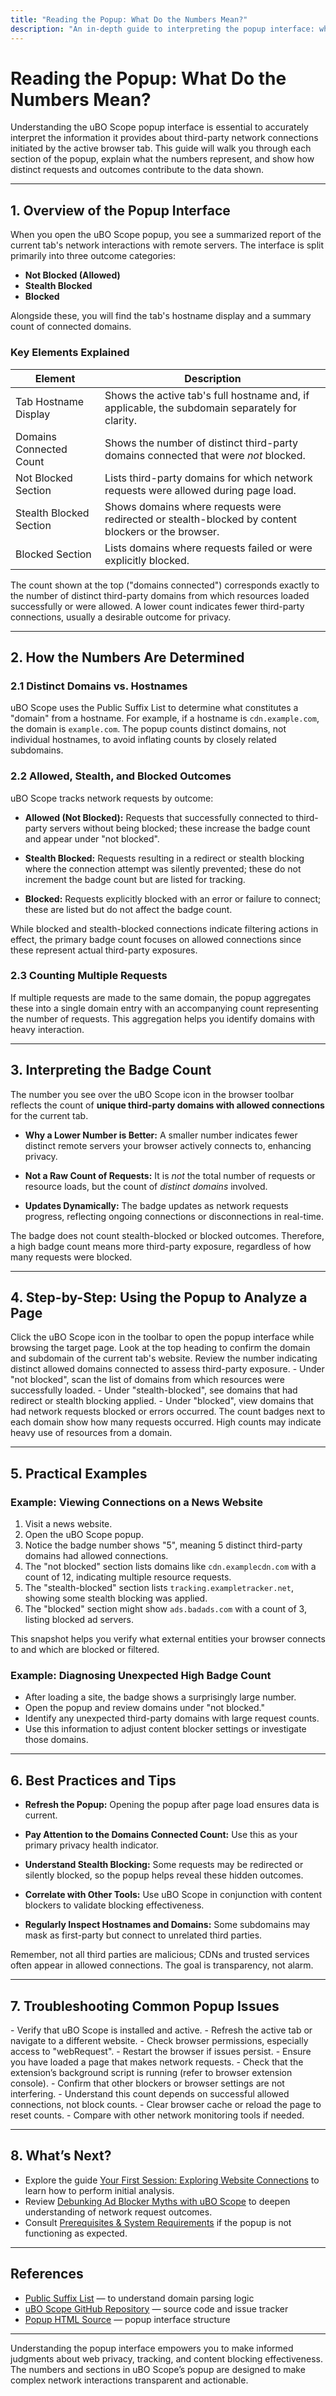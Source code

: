 ```yaml
---
title: "Reading the Popup: What Do the Numbers Mean?"
description: "An in-depth guide to interpreting the popup interface: what each number and status means, how third-party server counts are determined, and how distinct requests are represented. Explains how badges update and what counts are most significant."
---
```


# Reading the Popup: What Do the Numbers Mean?

Understanding the uBO Scope popup interface is essential to accurately interpret the information it provides about third-party network connections initiated by the active browser tab. This guide will walk you through each section of the popup, explain what the numbers represent, and show how distinct requests and outcomes contribute to the data shown.

---

## 1. Overview of the Popup Interface

When you open the uBO Scope popup, you see a summarized report of the current tab's network interactions with remote servers. The interface is split primarily into three outcome categories:

- **Not Blocked (Allowed)**
- **Stealth Blocked**
- **Blocked**

Alongside these, you will find the tab's hostname display and a summary count of connected domains.

### Key Elements Explained

| Element                 | Description                                                                                           |
|-------------------------|---------------------------------------------------------------------------------------------------|
| Tab Hostname Display    | Shows the active tab's full hostname and, if applicable, the subdomain separately for clarity.    |
| Domains Connected Count | Shows the number of distinct third-party domains connected that were *not* blocked.                |
| Not Blocked Section     | Lists third-party domains for which network requests were allowed during page load.                |
| Stealth Blocked Section | Shows domains where requests were redirected or stealth-blocked by content blockers or the browser.| 
| Blocked Section         | Lists domains where requests failed or were explicitly blocked.                                    |

<Tip>
The count shown at the top ("domains connected") corresponds exactly to the number of distinct third-party domains from which resources loaded successfully or were allowed. A lower count indicates fewer third-party connections, usually a desirable outcome for privacy.
</Tip>

---

## 2. How the Numbers Are Determined

### 2.1 Distinct Domains vs. Hostnames

uBO Scope uses the Public Suffix List to determine what constitutes a "domain" from a hostname. For example, if a hostname is `cdn.example.com`, the domain is `example.com`. The popup counts distinct domains, not individual hostnames, to avoid inflating counts by closely related subdomains.

### 2.2 Allowed, Stealth, and Blocked Outcomes

uBO Scope tracks network requests by outcome:

- **Allowed (Not Blocked):** Requests that successfully connected to third-party servers without being blocked; these increase the badge count and appear under "not blocked".

- **Stealth Blocked:** Requests resulting in a redirect or stealth blocking where the connection attempt was silently prevented; these do not increment the badge count but are listed for tracking.

- **Blocked:** Requests explicitly blocked with an error or failure to connect; these are listed but do not affect the badge count.

<Tip>
While blocked and stealth-blocked connections indicate filtering actions in effect, the primary badge count focuses on allowed connections since these represent actual third-party exposures.
</Tip>

### 2.3 Counting Multiple Requests

If multiple requests are made to the same domain, the popup aggregates these into a single domain entry with an accompanying count representing the number of requests. This aggregation helps you identify domains with heavy interaction.

---

## 3. Interpreting the Badge Count

The number you see over the uBO Scope icon in the browser toolbar reflects the count of **unique third-party domains with allowed connections** for the current tab.

- **Why a Lower Number is Better:** A smaller number indicates fewer distinct remote servers your browser actively connects to, enhancing privacy.

- **Not a Raw Count of Requests:** It is *not* the total number of requests or resource loads, but the count of *distinct domains* involved.

- **Updates Dynamically:** The badge updates as network requests progress, reflecting ongoing connections or disconnections in real-time.

<Warning>
The badge does not count stealth-blocked or blocked outcomes. Therefore, a high badge count means more third-party exposure, regardless of how many requests were blocked.
</Warning>

---

## 4. Step-by-Step: Using the Popup to Analyze a Page

<Steps>
<Step title="Open the uBO Scope Popup">
Click the uBO Scope icon in the toolbar to open the popup interface while browsing the target page.
</Step>
<Step title="Identify the Active Tab Hostname">
Look at the top heading to confirm the domain and subdomain of the current tab's website.
</Step>
<Step title="Check the Domains Connected Count">
Review the number indicating distinct allowed domains connected to assess third-party exposure.
</Step>
<Step title="Examine Each Section">
- Under "not blocked", scan the list of domains from which resources were successfully loaded.
- Under "stealth-blocked", see domains that had redirect or stealth blocking applied.
- Under "blocked", view domains that had network requests blocked or errors occurred.
</Step>
<Step title="Use Domain Counts for Insights">
The count badges next to each domain show how many requests occurred. High counts may indicate heavy use of resources from a domain.
</Step>
</Steps>

---

## 5. Practical Examples

### Example: Viewing Connections on a News Website
1. Visit a news website.
2. Open the uBO Scope popup.
3. Notice the badge number shows "5", meaning 5 distinct third-party domains had allowed connections.
4. The "not blocked" section lists domains like `cdn.examplecdn.com` with a count of 12, indicating multiple resource requests.
5. The "stealth-blocked" section lists `tracking.exampletracker.net`, showing some stealth blocking was applied.
6. The "blocked" section might show `ads.badads.com` with a count of 3, listing blocked ad servers.

This snapshot helps you verify what external entities your browser connects to and which are blocked or filtered.

### Example: Diagnosing Unexpected High Badge Count
- After loading a site, the badge shows a surprisingly large number.
- Open the popup and review domains under "not blocked."
- Identify any unexpected third-party domains with large request counts.
- Use this information to adjust content blocker settings or investigate those domains.

---

## 6. Best Practices and Tips

- **Refresh the Popup:** Opening the popup after page load ensures data is current.

- **Pay Attention to the Domains Connected Count:** Use this as your primary privacy health indicator.

- **Understand Stealth Blocking:** Some requests may be redirected or silently blocked, so the popup helps reveal these hidden outcomes.

- **Correlate with Other Tools:** Use uBO Scope in conjunction with content blockers to validate blocking effectiveness.

- **Regularly Inspect Hostnames and Domains:** Some subdomains may mask as first-party but connect to unrelated third parties.

<Tip>
Remember, not all third parties are malicious; CDNs and trusted services often appear in allowed connections. The goal is transparency, not alarm.
</Tip>

---

## 7. Troubleshooting Common Popup Issues

<AccordionGroup title="Troubleshooting Popup Issues">
<Accordion title="No Data Displayed in Popup">
- Verify that uBO Scope is installed and active.
- Refresh the active tab or navigate to a different website.
- Check browser permissions, especially access to "webRequest".
- Restart the browser if issues persist.
</Accordion>
<Accordion title="Badge Count Remains Empty or Incorrect">
- Ensure you have loaded a page that makes network requests.
- Check that the extension’s background script is running (refer to browser extension console).
- Confirm that other blockers or browser settings are not interfering.
</Accordion>
<Accordion title="Unexpectedly High or Low Domain Counts">
- Understand this count depends on successful allowed connections, not block counts.
- Clear browser cache or reload the page to reset counts.
- Compare with other network monitoring tools if needed.
</Accordion>
</AccordionGroup>

---

## 8. What’s Next?

- Explore the guide [Your First Session: Exploring Website Connections](https://docs.example.com/guides/getting-started/first-look) to learn how to perform initial analysis.
- Review [Debunking Ad Blocker Myths with uBO Scope](https://docs.example.com/guides/advanced-usage/debunking-adblock-myths) to deepen understanding of network request outcomes.
- Consult [Prerequisites & System Requirements](https://docs.example.com/getting_started/installation_and_setup/prerequisites_and_requirements) if the popup is not functioning as expected.


---

## References
- [Public Suffix List](https://publicsuffix.org) — to understand domain parsing logic
- [uBO Scope GitHub Repository](https://github.com/gorhill/uBO-Scope) — source code and issue tracker
- [Popup HTML Source](https://github.com/gorhill/uBO-Scope/blob/main/popup.html) — popup interface structure

---

Understanding the popup interface empowers you to make informed judgments about web privacy, tracking, and content blocking effectiveness. The numbers and sections in uBO Scope’s popup are designed to make complex network interactions transparent and actionable.



